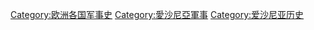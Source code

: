 [[Category:欧洲各国军事史|Category:欧洲各国军事史]]
[[Category:愛沙尼亞軍事|Category:愛沙尼亞軍事]]
[[Category:爱沙尼亚历史|Category:爱沙尼亚历史]]